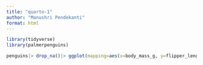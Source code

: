```yaml
---
title: "quarto-1"
author: "Manushri Pendekanti"
format: html
---
```


```r
library(tidyverse)
library(palmerpenguins)
```

```r
penguins|> drop_na()|> ggplot(mapping=aes(x=body_mass_g, y=flipper_length_mm,color=species))+geom_point()+labs(title="Penguins Body Mass compared to Flipper Length", x="Body Mass", y="Flipper Length")
```


